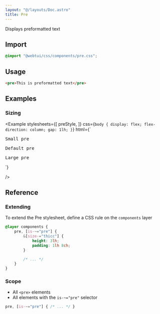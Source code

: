 ```yaml
---
layout: "@/layouts/Doc.astro"
title: Pre
---
```



Displays preformatted text

<Example 
    stylesheets={[preStyle]}
    html="<pre>This is preformatted text</pre>"
/>

## Import

```css
@import "@webtui/css/components/pre.css";
```

## Usage

```html
<pre>This is preformatted text</pre>
```

## Examples

### Sizing

<Example 
    stylesheets={[
        preStyle, 
    ]}
  css={`body {
    display: flex;
    flex-direction: column;
    gap: 1lh;
}`}
    html={`<pre size-="small">Small pre</pre>
<pre>Default pre</pre>
<pre size-="large">Large pre</pre>`}
/>

## Reference

### Extending

To extend the Pre stylesheet, define a CSS rule on the `components` layer

```css
@layer components {
    pre, [is-~="pre"] {
        &[size-="thicc"] {
            height: 3lh;
            padding: 1lh 8ch;
        }

        /* ... */
    }
}
```

### Scope

- All `<pre>` elements
- All elements with the `is-~="pre"` selector

```css
pre, [is-~="pre"] { /* ... */ }
``` 
